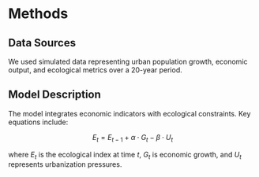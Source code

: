 # Methods

## Data Sources

We used simulated data representing urban population growth, economic output, and ecological metrics over a 20-year period.

## Model Description

The model integrates economic indicators with ecological constraints. Key equations include:

$$
E_t = E_{t-1} + \alpha \cdot G_t - \beta \cdot U_t
$$

where $E_t$ is the ecological index at time $t$, $G_t$ is economic growth, and $U_t$ represents urbanization pressures.
